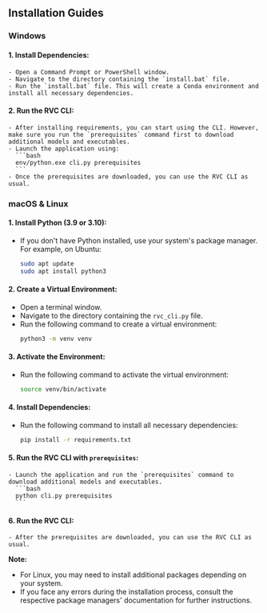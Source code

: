 ## Installation Guides

### Windows

#### 1. **Install Dependencies:** 
    - Open a Command Prompt or PowerShell window.
    - Navigate to the directory containing the `install.bat` file.
    - Run the `install.bat` file. This will create a Conda environment and install all necessary dependencies.
#### 2. **Run the RVC CLI:**
    - After installing requirements, you can start using the CLI. However, make sure you run the `prerequisites` command first to download additional models and executables.
    - Launch the application using:
      ```bash
      env/python.exe cli.py prerequisites
      ```
    - Once the prerequisites are downloaded, you can use the RVC CLI as usual.
### macOS & Linux

#### 1. **Install Python (3.9 or 3.10):** 
   - If you don't have Python installed, use your system's package manager. For example, on Ubuntu:
      ```bash
      sudo apt update
      sudo apt install python3
      ```
#### 2. **Create a Virtual Environment:**
   - Open a terminal window.
   - Navigate to the directory containing the `rvc_cli.py` file.
   - Run the following command to create a virtual environment:
      ```bash
      python3 -m venv venv
      ```
#### 3. **Activate the Environment:**
   - Run the following command to activate the virtual environment:
      ```bash
      source venv/bin/activate
      ```
#### 4. **Install Dependencies:**
   - Run the following command to install all necessary dependencies:
      ```bash
      pip install -r requirements.txt
      ```
#### 5. **Run the RVC CLI with `prerequisites`:**
    - Launch the application and run the `prerequisites` command to download additional models and executables.
      ```bash
      python cli.py prerequisites
      ```
#### 6. **Run the RVC CLI:**
    - After the prerequisites are downloaded, you can use the RVC CLI as usual.

**Note:** 

- For Linux, you may need to install additional packages depending on your system.
- If you face any errors during the installation process, consult the respective package managers' documentation for further instructions.



